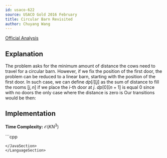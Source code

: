 ```yaml
---
id: usaco-622
source: USACO Gold 2016 February
title: Circular Barn Revisited
author: Chuyang Wang
---
```


[Official Analysis](http://www.usaco.org/current/data/sol_cbarn2_gold_feb16.html)

## Explanation

The problem asks for the minimum amount of distance the cows need to travel for a circular barn. However, if we fix the position of the first door, the problem can be reduced to a linear barn, starting with the position of the first door. In such case, we can define $dp[i][j]$ as the sum of distance to fill the rooms $[j, n]$ if we place the $i$-th door at $j$. $dp[0][n+1]$ is equal $0$ since with no doors the only case where the distance is zero is  Our transitions would be then:




## Implementation

**Time Complexity:** $\mathcal{O}(K N^3)$

<LanguageSection>
<CPPSection>
```cpp

```
</JavaSection>
</LanguageSection>
